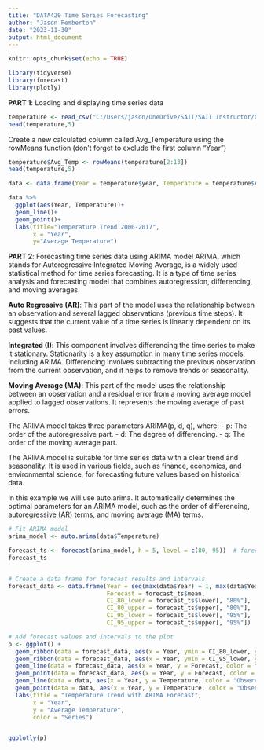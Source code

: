```yaml
---
title: "DATA420 Time Series Forecasting"
author: "Jason Pemberton"
date: "2023-11-30"
output: html_document
---
```


```r
knitr::opts_chunk$set(echo = TRUE)
```

```r
library(tidyverse)
library(forecast)
library(plotly)
```

**PART 1**: Loading and displaying time series data

```r
temperature <- read_csv("C:/Users/jason/OneDrive/SAIT/SAIT Instructor/COURSE - NEW_SAIT_DATA420/data/temperature.csv")
head(temperature,5)
```

Create a new calculated column called Avg_Temperature using the rowMeans function (don't forget to exclude the first column "Year")

```r
temperature$Avg_Temp <- rowMeans(temperature[2:13])
head(temperature,5)
```

```r
data <- data.frame(Year = temperature$year, Temperature = temperature$Avg_Temp)

data %>% 
  ggplot(aes(Year, Temperature))+
  geom_line()+
  geom_point()+
  labs(title="Temperature Trend 2000-2017",
       x = "Year",
       y="Average Temperature")
```

**PART 2**: Forecasting time series data using ARIMA model ARIMA, which stands for Autoregressive Integrated Moving Average, is a widely used statistical method for time series forecasting. It is a type of time series analysis and forecasting model that combines autoregression, differencing, and moving averages.

**Auto Regressive (AR)**: This part of the model uses the relationship between an observation and several lagged observations (previous time steps). It suggests that the current value of a time series is linearly dependent on its past values.

**Integrated (I)**: This component involves differencing the time series to make it stationary. Stationarity is a key assumption in many time series models, including ARIMA. Differencing involves subtracting the previous observation from the current observation, and it helps to remove trends or seasonality.

**Moving Average (MA)**: This part of the model uses the relationship between an observation and a residual error from a moving average model applied to lagged observations. It represents the moving average of past errors.

The ARIMA model takes three parameters ARIMA(p, d, q), where: - p: The order of the autoregressive part. - d: The degree of differencing. - q: The order of the moving average part.

The ARIMA model is suitable for time series data with a clear trend and seasonality. It is used in various fields, such as finance, economics, and environmental science, for forecasting future values based on historical data.

In this example we will use auto.arima. It automatically determines the optimal parameters for an ARIMA model, such as the order of differencing, autoregressive (AR) terms, and moving average (MA) terms.

```r
# Fit ARIMA model
arima_model <- auto.arima(data$Temperature)

forecast_ts <- forecast(arima_model, h = 5, level = c(80, 95))  # forecasting 5 months ahead with 80% and 95% intervals
forecast_ts


# Create a data frame for forecast results and intervals
forecast_data <- data.frame(Year = seq(max(data$Year) + 1, max(data$Year) + 5),
                            Forecast = forecast_ts$mean,
                            CI_80_lower = forecast_ts$lower[, "80%"],
                            CI_80_upper = forecast_ts$upper[, "80%"],
                            CI_95_lower = forecast_ts$lower[, "95%"],
                            CI_95_upper = forecast_ts$upper[, "95%"])

# Add forecast values and intervals to the plot
p <- ggplot() +
  geom_ribbon(data = forecast_data, aes(x = Year, ymin = CI_80_lower, ymax = CI_80_upper), fill = "blue", alpha = 0.2) +
  geom_ribbon(data = forecast_data, aes(x = Year, ymin = CI_95_lower, ymax = CI_95_upper), fill = "blue", alpha = 0.1) +
  geom_line(data = forecast_data, aes(x = Year, y = Forecast, color = "Forecast")) +
  geom_point(data = forecast_data, aes(x = Year, y = Forecast, color = "Forecast")) +
  geom_line(data = data, aes(x = Year, y = Temperature, color = "Observed")) +
  geom_point(data = data, aes(x = Year, y = Temperature, color = "Observed")) +
  labs(title = "Temperature Trend with ARIMA Forecast",
       x = "Year",
       y = "Average Temperature",
       color = "Series")


ggplotly(p)
```








